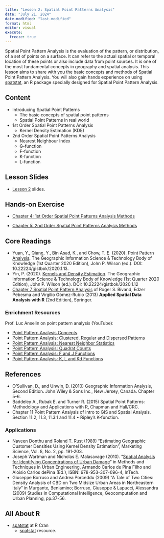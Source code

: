 ```yaml
---
title: "Lesson 2: Spatial Point Patterns Analysis"
date: "July 21, 2024"
date-modified: "last-modified"
format: html
editor: visual
execute: 
  freeze: true
---
```


Spatial Point Pattern Analysis is the evaluation of the pattern, or distribution, of a set of points on a surface. It can refer to the actual spatial or temporal location of these points or also include data from point sources. It is one of the most fundamental concepts in geography and spatial analysis. This lesson aims to share with you the basic concepts and methods of Spatial Point Pattern Analysis. You will also gain hands experience on using [spatstat](https://cran.r-project.org/web/packages/spatstat/index.html), an R package specially designed for Spatial Point Pattern Analysis.

## Content

-   Introducing Spatial Point Patterns
    -   The basic concepts of spatial point patterns
    -   Spatial Point Patterns in real world
-   1st Order Spatial Point Patterns Analysis
    -   Kernel Density Estimation (KDE)
-   2nd Order Spatial Point Patterns Analysis
    -   Nearest Neighbour Index
    -   G-function
    -   F-function
    -   K-function
    -   L-function

## Lesson Slides

-   [Lesson 2](..\lesson\Lesson02\Lesson02-SPPA.html) slides.

## Hands-on Exercise

-   [Chapter 4: 1st Order Spatial Point Patterns Analysis Methods](https://r4gdsa.netlify.app/chap04.html)

-   [Chapter 5: 2nd Order Spatial Point Patterns Analysis Methods](https://r4gdsa.netlify.app/chap05.html)

## Core Readings

-   Yuan, Y., Qiang, Y., Bin Asad, K., and Chow, T. E. (2020). [Point Pattern Analysis](https://gistbok-ltb.ucgis.org/page/20/concept/5485). The Geographic Information Science & Technology Body of Knowledge (1st Quarter 2020 Edition), John P. Wilson (ed.). DOI: 10.22224/gistbok/2020.1.13.
-   Yin, P. (2020). [Kernels and Density Estimation](https://gistbok-ltb.ucgis.org/page/20/concept/5486). The Geographic Information Science & Technology Body of Knowledge (1st Quarter 2020 Edition), John P. Wilson (ed.). DOI: 10.22224/gistbok/2020.1.12
-   [Chapter 7 Spatial Point Pattern Analysis](https://link-springer-com.libproxy.smu.edu.sg/chapter/10.1007/978-1-4614-7618-4_7) of Roger S. Bivand, Edzer Pebesma and Virgilio Gómez-Rubio (2013) **Applied Spatial Data Analysis with R** (2nd Edition), Springer.

### Enrichment Resources

Prof. Luc Anselin on point pattern analysis (YouTube):

-   [Point Pattern Analysis Concepts](https://www.youtube.com/watch?v=BN94XXT6Io4)
-   [Point Pattern Analysis: Clustered, Regular and Dispersed Patterns](https://www.youtube.com/watch?v=FdcTgcOdAUg)
-   [Point Pattern Analysis: Nearest Neighbor Statistics](•%20Point%20Pattern%20Analysis:%20Nearest%20Neighbor%20Statistics)
-   [Point Pattern Analysis: Quadrat Counts](https://www.youtube.com/watch?v=Ww95WKxUoZk)
-   [Point Pattern Analysis: F and J Functions](https://www.youtube.com/watch?v=uNpbf7Y6WM8)
-   [Point Pattern Analysis: K, L and Kd Functions](https://www.youtube.com/watch?v=oT_jMTkkld8)

## References

-   O'Sullivan, D., and Unwin, D. (2010) Geographic Information Analysis, Second Edition. John Wiley & Sons Inc., New Jersey, Canada. Chapter 5-6.
-   Baddeley A., Rubak E. and Turner R. (2015) Spatial Point Patterns: Methodology and Applications with R, Chapman and Hall/CRC.
-   Chapter 11 Point Pattern Analysis of Intro to GIS and Spatial Analysis. Section 11.2, 11.3, 11.3.1 and 11.4 • Ripley's K-function.

### Applications

-   Naveen Donthu and Roland T. Rust (1989) "Estimating Geographic Customer Densities Using Kernel Density Estimation", Marketing Science, Vol. 8, No. 2, pp. 191-203.
-   Joseph Wartman and Nicholas E. Malasavage (2010). "[Spatial Analysis for Identifying Concentrations of Urban Damage](http://www.intechopen.com/books/methods-and-techniques-in-urban-engineering/spatial-analysis-for-identifying-concentrations-of-urban-damage)" in Methods and Techniques in Urban Engineering, Armando Carlos de Pina Filho and Aloisio Carlos dePina (Ed.), ISBN: 978-953-307-096-4, InTech.
-   Giuseppe Borruso and Andrea Porceddu (2009) "A Tale of Two Cities: Density Analysis of CBD on Two Midsize Urban Areas in Northeastern Italy" in Murgante, Beniamino; Borruso, Giuseppe & Lapucci, Alessandra (2009) Studies in Computational Intelligence, Geocomputation and Urban Planning, pp.37-56.

## All About R

-   [spatstat](https://cran.r-project.org/web/packages/spatstat/index.html) at R Cran
    -   [spatstat](https://spatstat.org/resources.html) resource.
